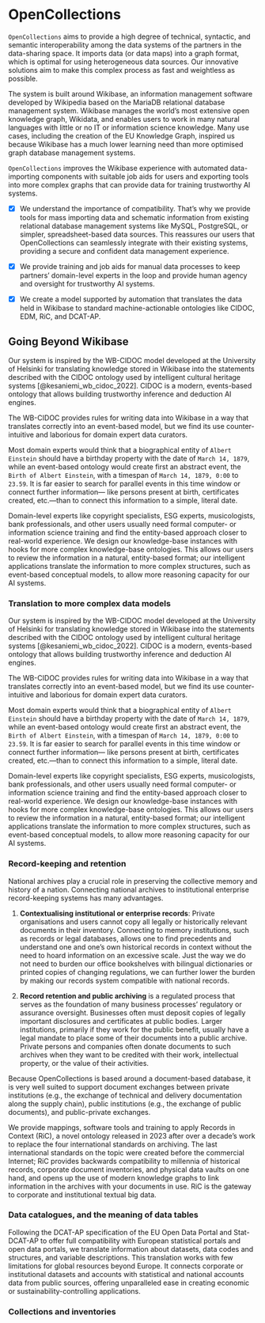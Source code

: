 # OpenCollections

`OpenCollections` aims to provide a high degree of technical, syntactic, and semantic interoperability among the data systems of the partners in the data-sharing space. It imports data (or data maps) into a graph format, which is optimal for using heterogeneous data sources. Our innovative solutions aim to make this complex process as fast and weightless as possible.

The system is built around Wikibase, an information management software developed by Wikipedia based on the MariaDB relational database management system. Wikibase manages the world's most extensive open knowledge graph, Wikidata, and enables users to work in many natural languages with little or no IT or information science knowledge. Many use cases, including the creation of the EU Knowledge Graph, inspired us because Wikibase has a much lower learning need than more optimised graph database management systems.

`OpenCollections` improves the Wikibase experience with automated data-importing components with suitable job aids for users and exporting tools into more complex graphs that can provide data for training trustworthy AI systems.

-   [x] We understand the importance of compatibility. That's why we provide tools for mass importing data and schematic information from existing relational database management systems like MySQL, PostgreSQL, or simpler, spreadsheet-based data sources. This reassures our users that OpenCollections can seamlessly integrate with their existing systems, providing a secure and confident data management experience.

-   [x] We provide training and job aids for manual data processes to keep partners' domain-level experts in the loop and provide human agency and oversight for trustworthy AI systems.

-   [x] We create a model supported by automation that translates the data held in Wikibase to standard machine-actionable ontologies like CIDOC, EDM, RiC, and DCAT-AP.

## Going Beyond Wikibase

Our system is inspired by the WB-CIDOC model developed at the University of Helsinki for translating knowledge stored in Wikibase into the statements described with the CIDOC ontology used by intelligent cultural heritage systems [@kesaniemi_wb_cidoc_2022]. CIDOC is a modern, events-based ontology that allows building trustworthy inference and deduction AI engines.

The WB-CIDOC provides rules for writing data into Wikibase in a way that translates correctly into an event-based model, but we find its use counter-intuitive and laborious for domain expert data curators.

Most domain experts would think that a biographical entity of `Albert Einstein` should have a birthday property with the date of `March 14, 1879`, while an event-based ontology would create first an abstract event, the `Birth of Albert Einstein`, with a timespan of `March 14, 1879, 0:00` to `23.59`. It is far easier to search for parallel events in this time window or connect further information— like persons present at birth, certificates created, etc.—than to connect this information to a simple, literal date.

Domain-level experts like copyright specialists, ESG experts, musicologists, bank professionals, and other users usually need formal computer- or information science training and find the entity-based approach closer to real-world experience. We design our knowledge-base instances with hooks for more complex knowledge-base ontologies. This allows our users to review the information in a natural, entity-based format; our intelligent applications translate the information to more complex structures, such as event-based conceptual models, to allow more reasoning capacity for our AI systems.

### Translation to more complex data models

Our system is inspired by the WB-CIDOC model developed at the University of Helsinki for translating knowledge stored in Wikibase into the statements described with the CIDOC ontology used by intelligent cultural heritage systems [@kesaniemi_wb_cidoc_2022]. CIDOC is a modern, events-based ontology that allows building trustworthy inference and deduction AI engines.

The WB-CIDOC provides rules for writing data into Wikibase in a way that translates correctly into an event-based model, but we find its use counter-intuitive and laborious for domain expert data curators.

Most domain experts would think that a biographical entity of `Albert Einstein` should have a birthday property with the date of `March 14, 1879`, while an event-based ontology would create first an abstract event, the `Birth of Albert Einstein`, with a timespan of `March 14, 1879, 0:00` to `23.59`. It is far easier to search for parallel events in this time window or connect further information— like persons present at birth, certificates created, etc.—than to connect this information to a simple, literal date.

::: callout-note
Domain-level experts like copyright specialists, ESG experts, musicologists, bank professionals, and other users usually need formal computer- or information science training and find the entity-based approach closer to real-world experience. We design our knowledge-base instances with hooks for more complex knowledge-base ontologies. This allows our users to review the information in a natural, entity-based format; our intelligent applications translate the information to more complex structures, such as event-based conceptual models, to allow more reasoning capacity for our AI systems.
:::

### Record-keeping and retention

National archives play a crucial role in preserving the collective memory and history of a nation. Connecting national archives to institutional enterprise record-keeping systems has many advantages.

1.  **Contextualising institutional or enterprise records**: Private organisations and users cannot copy all legally or historically relevant documents in their inventory. Connecting to memory institutions, such as records or legal databases, allows one to find precedents and understand one and one's own historical records in context without the need to hoard information on an excessive scale. Just the way we do not need to burden our office bookshelves with bilingual dictionaries or printed copies of changing regulations, we can further lower the burden by making our records system compatible with national records.

2.  **Record retention and public archiving** is a regulated process that serves as the foundation of many business processes' regulatory or assurance oversight. Businesses often must deposit copies of legally important disclosures and certificates at public bodies. Larger institutions, primarily if they work for the public benefit, usually have a legal mandate to place some of their documents into a public archive. Private persons and companies often donate documents to such archives when they want to be credited with their work, intellectual property, or the value of their activities.

Because OpenCollections is based around a document-based database, it is very well suited to support document exchanges between private institutions (e.g., the exchange of technical and delivery documentation along the supply chain), public institutions (e.g., the exchange of public documents), and public-private exchanges.

We provide mappings, software tools and training to apply Records in Context (RiC), a novel ontology released in 2023 after over a decade's work to replace the four international standards on archiving. The last international standards on the topic were created before the commercial Internet; RiC provides backwards compatibility to millennia of historical records, corporate document inventories, and physical data vaults on one hand, and opens up the use of modern knowledge graphs to link information in the archives with your documents in use. RiC is the gateway to corporate and institutional textual big data.

### Data catalogues, and the meaning of data tables

Following the DCAT-AP specification of the EU Open Data Portal and Stat-DCAT-AP to offer full compatibility with European statistical portals and open data portals, we translate information about datasets, data codes and structures, and variable descriptions. This translation works with few limitations for global resources beyond Europe. It connects corporate or institutional datasets and accounts with statistical and national accounts data from public sources, offering unparalleled ease in creating economic or sustainability-controlling applications.

### Collections and inventories
